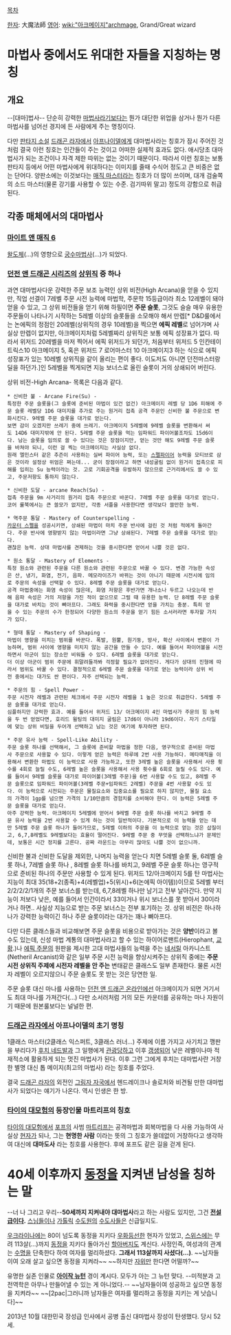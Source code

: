 [[목차]]

[[한자]]: 大魔法師 
[[영어]]: [[wiki:"아크메이지"archmage]], Grand/Great wizard

= 마법사 중에서도 위대한 자들을 지칭하는 명칭 =
== 개요 ==
--[대마]법사--
단순히 강력한 [[마법사]]라기보다는 뭔가 대단한 위업을 삼거나 뭔가 다른 마법사를 넘어선 경지에 든 사람에게 주는 명칭이다.

다만 [[판타지 소설]] [[드래곤 라자]]에서 [[아프나이델]]에게 대마법사라는 칭호가 잠시 주어진 것처럼 결국 이런 칭호는 인간들이 주는 것이고 어떠한 실제적 효과도 없다. 애시당초 대마법사가 되는 조건이나 자격 제한 따위는 없는 것이기 때문이다. 따라서 이런 칭호는 보통 판타지 등에서 어떤 마법사에게 위대하다는 이미지를 줄때 수식어 정도고 큰 비중은 없는 단어다. 양판소에는 이것보다는 [[매직 마스터]]라는 칭호가 더 많이 쓰이며, 대개 검술쪽의 소드 마스터(물론 강기를 사용할 수 있는 수준. 검기따위 말고) 정도의 강함으로 취급된다.  

== 각종 매체에서의 대마법사 ==
=== [[마이트 앤 매직 6]] ===
[[왈도체]](...)의 영향으로 [[궁수]][[마법사]](...)가 되었다.
=== [[던전 앤 드래곤 시리즈]]의 [[상위직]] 중 하나 ===
과연 대마법사다운 강력한 주문 보조 능력인 상위 비전(High Arcana)을 얻을 수 있지만, 직업 선결이 7레벨 주문 시전 능력에 마법학, 주문학 15등급이라 최소 12레벨이 돼야 얻을 수 있고, 그 상위 비전들을 얻기 위해 하필이면 '''주문 슬롯''', 그것도 슬슬 매우 유용한 주문들이 나타나기 시작하는 5레벨 이상의 슬롯들을 소모해야 해서 만렙[* D&D룰에서는 논에픽의 정점인 20레벨(상위직의 경우 10레벨)을 찍으면 '''에픽 레벨'''로 넘어가며 사실상 만렙이 없지만, 아크메이지처럼 5레벨짜리 상위직은 보통 에픽 성장표가 없다. 따라서 위저드 20레벨을 마저 찍어서 에픽 위저드가 되던가, 처음부터 위저드 5 인칸테이트릭스10 아크메이지 5, 혹은 위저드 7 로어마스터 10 아크메이지3 하는 식으로 에픽 성장표가 있는 10레벨 상위직을 같이 올리는 편이 좋다. 이도저도 아니면 던전마스터랑 딜을 하던가.]인 5레벨을 찍게되면 지능 보너스로 올린 슬롯이 거의 상쇄되어 버린다.

상위 비전-High Arcana- 목록은 다음과 같다.

 * 신비한 불 - Arcane Fire(Su) -
 특정한 주문 슬롯을(그 슬롯에 준비된 마법이 있건 없건) 아크메이지 레벨 당 1D6 피해에 주문 슬롯 레벨당 1D6 대미지를 추가로 주는 원거리 접촉 공격 주문인 신비한 불 주문으로 변화시킨다. 9레벨 주문 슬롯을 대가로 얻는다.
 보면 감이 오겠지만 쓰레기 중에 쓰레기. 아크메이지 5레벨에 9레벨 슬롯을 변환해서 써도 14D6 대미지밖에 안 된다. 5레벨 주문 슬롯을 먹는 임파워드 파이어볼조차도 15d6이다. 남는 슬롯을 임의로 쓸 수 있다는 것은 장점이지만, 얻는 것만 해도 9레벨 주문 슬롯을 바쳐야 되니, 이런 걸 찍는 아크메이지는 사실상 없다.
 원래 엘민스터 같은 추즌이 사용하는 실버 파이어 능력, 또는 [[스펠파이어]] 능력을 모티브로 삼은 것이라 설정상 위엄은 쩌는데... 굳이 장점이라고 하면 내성굴림 없이 원거리 접촉으로 피해를 입히는 Su 능력이라는 것. 고로 기회공격을 유발하지 않으므로 근거리에서도 쓸 수 있고, 주문저항도 통하지 않는다.

 * 신비한 도달 - arcane Reach(Su) - 
 접촉 주문을 9m 사거리의 원거리 접촉 주문으로 바꾼다. 7레벨 주문 슬롯을 대가로 얻는다. 
 코어 룰북에서는 큰 쓸모가 없지만, 각종 서플을 사용한다면 생각보다 쓸만한 능력. 

 * 역주문 통달 - Mastery of Counterspelling -
 [[카운터 스펠]]을 성공시키면, 상쇄된 마법이 마치 주문 반사에 걸린 것 처럼 적에게 돌아간다. 주문 반사에 영향받지 않는 마법이라면 그냥 상쇄된다. 7레벨 주문 슬롯을 대가로 얻는다. 
 괜찮은 능력. 상대 마법사를 견제하는 것을 중시한다면 얻어서 나쁠 것은 없다.

 * 원소 통달 - Mastery of Elements - 
 특정 원소와 관련된 주문을 다른 원소와 관련된 주문으로 바꿀 수 있다. 변경 가능한 속성은 산, 냉기, 화염, 전기, 음파. 메모라이즈가 바뀌는 것이 아니기 때문에 시전시에 임의로 주문의 속성을 선택할 수 있다. 8레벨 주문 슬롯을 대가로 얻는다. 
 공격 마법중에는 화염 속성이 많은데, 화염 저항은 후반가면 개나소나 두르고 나오는데 반해 음파 속성은 거의 저항을 가진 적이 없으므로 그럴 때 유용한 능력. 단 8레벨 주문 슬롯을 대가로 바치는 것이 뼈아프다. 그래도 화력을 중시한다면 얻을 가치는 충분. 특히 얻을 수 있는 주문의 수가 한정되어 다양한 원소의 주문을 얻기 힘든 소서러라면 투자할 가치가 있다.

 * 형태 통달 - Mastery of Shaping - 
 마법이 영향을 미치는 범위를 바꾼다. 폭발, 원뿔, 원기둥, 방사, 확산 사이에서 변환이 가능하며, 범위 사이에 영향을 미치지 않는 공간을 만들 수 있다. 예를 들어서 파이어볼을 시전하면서 아군이 있는 장소만 비워둘 수 있다. 6레벨 슬롯을 대가로 얻는다.
 더 이상 아군이 범위 주문에 휘말려들까봐 걱정할 필요가 없어진다. 게다가 상대의 진형에 따라서 범위도 바꿀 수 있다. 결정적으로 6레벨 주문 슬롯을 대가로 얻는 능력이라 상위 비전 중에서는 대가도 싼 편이다. 자주 선택되는 능력.

 * 주문의 힘 - Spell Power -
 주문 시전자 레벨과 관련된 체크에서 주문 시전자 레벨을 1 높은 것으로 취급한다. 5레벨 주문 슬롯을 대가로 얻는다.
 심플하지만 강력한 효과. 예를 들어서 위저드 13/ 아크메이지 4인 마법사가 주문의 힘 능력을 두 번 얻었다면, 호리드 윌팅의 대미지 굴림은 17d6이 아니라 19d6이다. 자기 스타일에 맞는 상위 비밀을 두어개 선택하고 남는 것은 여기에 투자하면 된다. 

 * 주문 유사 능력 - Spell-Like Ability -
 주문 슬롯 하나를 선택해서, 그 슬롯에 준비할 마법을 정한 다음, 영구적으로 준비된 마법사 주문으로 사용할 수 있다. 이렇게 얻은 능력은 하루에 2번 사용 가능하다. 메타매직을 이용해서 변환한 마법도 이 능력으로 사용 가능하고, 또한 3레벨 높은 슬롯을 사용해서 사용 횟수를 4회로 늘릴 수도, 6레벨 높은 슬롯을 사용해서 사용 횟수를 6회로 늘릴 수도 있다. 예를 들어서 9레벨 슬롯을 대가로 파이어볼(3레벨 주문)을 6번 사용할 수도 있고, 8레벨 주문 슬롯으로 임파워드 파이어볼(3레벨 주문+임파워드 2레벨) 주문을 4번 사용할 수도 있다. 이 능력으로 시전되는 주문은 물질요소와 집중요소를 필요로 하지 않지만, 물질 요소의 가격이 1gp를 넘으면 가격의 1/10만큼의 경험치를 소비해야 한다. 이 능력은 5레벨 주문 슬롯을 대가로 얻는다. 
 아주 강력한 능력. 아크메이지 5레벨에 얻어서 9레벨 주문 슬롯 하나를 바치고 9레벨 주문 유사 능력을 2번 사용할 수 있게 하는 것이 일반적이다. 기본적으로 이 능력을 얻는 데만 5레벨 주문 슬롯 하나가 들어가므로, 5레벨 이하의 주문을 이 능력으로 얻는 것은 삽질이고, 6,7,8레벨도 9레벨보다는 효율이 떨어진다. 9레벨 주문 중 무엇을 선택하느냐가 문제인데, 보통은 시간 정지를 고른다. 공짜 라운드는 아무리 많아도 나쁠 것이 없으니까. 

신비한 불과 신비한 도달을 제외한, 나머지 능력을 얻는다 치면 5레벨 슬롯 둘, 6레벨 슬롯 하나, 7레벨 슬롯 하나 , 8레벨 슬롯 하나를 바치고, 9레벨 주문 슬롯 하나는 영구적으로 준비된 하나의 주문만 사용할 수 있게 된다. 위저드 12/아크메이지 5를 탄 마법사는 지능이 최대 35(18+2(종족)+4(레벨업)+5(위시)+6(논에픽 아이템))이므로 5레벨 부터 2/2/2/2/1개의 주문 보너스를 받는데, 6,7,8레벨 하나만 남기고 전부 날아간다. 만약 지능이 저보다 낮은, 예를 들어서 인간이라서 33이거나 위시 보너스를 못 받아서 30이라거나 하면.. 사실상 지능으로 받는 주문 보너스는 전부 포기하는 것. 상위 비전은 하나하나가 강력한 능력이긴 하나 주문 슬롯이라는 대가는 꽤나 뼈아프다.

다만 다른 클래스들과 비교해보면 주문 슬롯을 비용으로 받아가는 것은 '''양반'''이라고 볼 수도 있는데, 신성 마법 계통의 대마법사라고 할 수 있는 하이어로팬트(Hierophant, [[교황]].)나 [[에픽 주문]]의 원판을 제시한 고대 마법사들의 능력을 주는 [[네서릴]] 아카니스트(Netheril Arcanist)와 같은 일부 주문 시전 능력을 향상시켜주는 상위직 중에는 '''주문 시전 상위직 주제에 시전자 레벨을 안 주는''' 변태같은 클래스도 일부 존재한다. 물론 시전자 레벨이 오르지않으니 주문 슬롯도 못 받는 것은 당연한 일.

주문 슬롯 대신 마나를 사용하는 [[던전 앤 드래곤 온라인]]에선 아크메이지가 되면 거기서도 최대 마나를 가져간다(...) 다만 소서러처럼 거의 모든 카운터를 공유하는 마나 자원이기 때문에 원본룰보다는 널널한 편.

=== [[드래곤 라자]]에서 아프나이델의 초기 명칭 === 
1클래스 마스터(2클래스 익스퍼트, 3클래스 러너…) 주제에 이름 가지고 사기치고 깽판을 부리다가 [[후치 네드발]]과 그 일행에게 [[관광]]당하고 이후 [[갱생]]되어 낮은 레벨이나마 적재적소에 활용하게 되는 멋진 마법사가 된다. 이후 그런 그에게 후치는 대마법사란 거창한 별명 대신 톱 메이지(최고의 마법사) 라는 칭호를 주었다.

결국 [[드래곤 라자]]의 외전인 [[그림자 자국]]에서 헨드레이크나 솔로처와 비견될 만한 대마법사가 되었다는 얘기가 나온다. 역시 인생은 한 방.

=== [[타이의 대모험]]의 등장인물 마트리프의 칭호 ===
[[타이의 대모험]]에서 [[포프]]의 사범 [[마트리프]]는 공격마법과 회복마법을 다 사용 가능하여 사실상 [[현자]]가 되나, 그는 '''현명한 사람''' 이라는 뜻의 그 칭호가 쓸데없이 거창하다고 생각하여 대신에 '''대마도사''' 라는 칭호를 사용한다. 후에 포프도 같은 길을 걷게 된다.

= 40세 이후까지 [[동정]]을 지켜낸 남성을 칭하는 말 =
--너 나 그리고 우리--'''50세까지 지켜내야 대마법사'''라고 하는 사람도 있지만, 그건 '''[[전설]]급이다.''' [[스님]]들이나 [[가톨릭]] [[수도원]]의 [[수도사]]들은 신급일지도.

[[우크라이나]]에는 80이 넘도록 동정을 지키다 [[우화등선]]한 현자가 있었고, [[스위스]]에는 무려 113살(…)까지 [[동정]]을 지키다 돌아가신 [[할아버지]]도 계신다. 사정인즉, 여성과의 관계는 [[수명]]을 단축한다 하여 여자를 멀리하셨다. '''그래서 113살까지 사셨다(…)'''. ~~남자들이여 오래 살고 싶으면 동정을 지켜라~~ ~~하지만 [[자위]]만 한다면 어떨까?~~

유명한 실존 인물로 '''[[아이작 뉴턴]]''' 경이 계시다. 모두가 아는 그 뉴턴 맞다. --미적분과 고전역학은 아무나 만들어낼 수 있는 게 아니었다.-- ~~남자들이여 성공하고 싶으면 동정을 지켜라~~ ~~[2pac|그러니까 남자들은 여자를 멀리하고 동정을 지키는 게 낫습니다]~~

2013년 10월 대한민국 장성급 인사에서 공병 출신 대마법사 장성이 탄생했다. 당시 52세.
